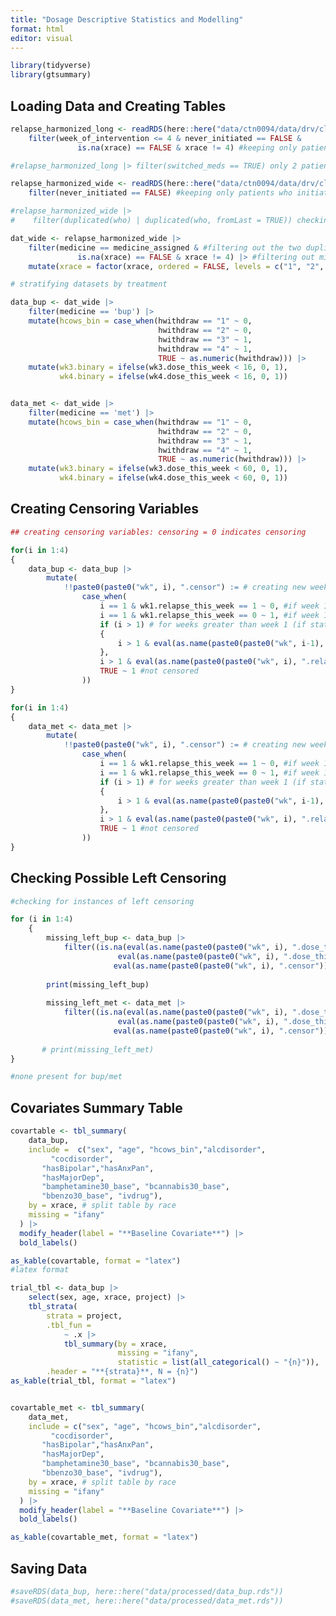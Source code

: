 ```yaml
---
title: "Dosage Descriptive Statistics and Modelling"
format: html
editor: visual
---
```


```r
library(tidyverse)
library(gtsummary)
```

## Loading Data and Creating Tables

```r
relapse_harmonized_long <- readRDS(here::here("data/ctn0094/data/drv/clean_weeks_with_relapse.rds")) |>
    filter(week_of_intervention <= 4 & never_initiated == FALSE &
               is.na(xrace) == FALSE & xrace != 4) #keeping only patients who initiated trt

#relapse_harmonized_long |> filter(switched_meds == TRUE) only 2 patients switched med, but occurred after first 4 weeks -> duplicated in wide data, these will be filtered later

relapse_harmonized_wide <- readRDS(here::here("data/ctn0094/data/drv/clean_patients_with_relapse_wide.rds")) |>
    filter(never_initiated == FALSE) #keeping only patients who initiated trt

#relapse_harmonized_wide |>
#    filter(duplicated(who) | duplicated(who, fromLast = TRUE)) checking instances of duplicates in wide data

dat_wide <- relapse_harmonized_wide |>
    filter(medicine == medicine_assigned & #filtering out the two duplicates
               is.na(xrace) == FALSE & xrace != 4) |> #filtering out missing and other races
    mutate(xrace = factor(xrace, ordered = FALSE, levels = c("1", "2", "3"))) # refactoring variables to 1, 2, 3 (since 4 was removed)

# stratifying datasets by treatment

data_bup <- dat_wide |>
    filter(medicine == 'bup') |>
    mutate(hcows_bin = case_when(hwithdraw == "1" ~ 0,
                                 hwithdraw == "2" ~ 0,
                                 hwithdraw == "3" ~ 1,
                                 hwithdraw == "4" ~ 1,
                                 TRUE ~ as.numeric(hwithdraw))) |>
    mutate(wk3.binary = ifelse(wk3.dose_this_week < 16, 0, 1),
           wk4.binary = ifelse(wk4.dose_this_week < 16, 0, 1)) 


data_met <- dat_wide |>
    filter(medicine == 'met') |>
    mutate(hcows_bin = case_when(hwithdraw == "1" ~ 0,
                                 hwithdraw == "2" ~ 0,
                                 hwithdraw == "3" ~ 1,
                                 hwithdraw == "4" ~ 1,
                                 TRUE ~ as.numeric(hwithdraw))) |>
    mutate(wk3.binary = ifelse(wk3.dose_this_week < 60, 0, 1),
           wk4.binary = ifelse(wk4.dose_this_week < 60, 0, 1)) 
```

## Creating Censoring Variables

```r
## creating censoring variables: censoring = 0 indicates censoring

for(i in 1:4)
{
    data_bup <- data_bup |>
        mutate(
            !!paste0(paste0("wk", i), ".censor") := # creating new weekly censor variable
                case_when(
                    i == 1 & wk1.relapse_this_week == 1 ~ 0, #if week 1 and relapse in week 1, then censor
                    i == 1 & wk1.relapse_this_week == 0 ~ 1, #if week 1 and no relapse, then no censor
                    if (i > 1) # for weeks greater than week 1 (if statement to avoid indexing error)
                    {
                        i > 1 & eval(as.name(paste0(paste0("wk", i-1), ".censor"))) == 0 ~ 0 # if not week 1 and previous week was censor, this week is censored
                    },
                    i > 1 & eval(as.name(paste0(paste0("wk", i), ".relapse_this_week"))) == 1 ~ 0, # if not week 1 and relapse this week, then censor
                    TRUE ~ 1 #not censored
                ))
}

for(i in 1:4)
{
    data_met <- data_met |>
        mutate(
            !!paste0(paste0("wk", i), ".censor") := # creating new weekly censor variable
                case_when(
                    i == 1 & wk1.relapse_this_week == 1 ~ 0, #if week 1 and relapse in week 1, then censor
                    i == 1 & wk1.relapse_this_week == 0 ~ 1, #if week 1 and no relapse, then no censor
                    if (i > 1) # for weeks greater than week 1 (if statement to avoid indexing error)
                    {
                        i > 1 & eval(as.name(paste0(paste0("wk", i-1), ".censor"))) == 0 ~ 0 # if not week 1 and previous week was censor, this week is censored
                    },
                    i > 1 & eval(as.name(paste0(paste0("wk", i), ".relapse_this_week"))) == 1 ~ 0, # if not week 1 and relapse this week, then censor
                    TRUE ~ 1 #not censored
                ))
}
```

## Checking Possible Left Censoring

```r
#checking for instances of left censoring

for (i in 1:4)
    {
        missing_left_bup <- data_bup |>
            filter((is.na(eval(as.name(paste0(paste0("wk", i), ".dose_this_week")))) | 
                        eval(as.name(paste0(paste0("wk", i), ".dose_this_week"))) == 0) & 
                       eval(as.name(paste0(paste0("wk", i), ".censor"))) == 1)
        
        print(missing_left_bup)
        
        missing_left_met <- data_met |>
            filter((is.na(eval(as.name(paste0(paste0("wk", i), ".dose_this_week")))) | 
                        eval(as.name(paste0(paste0("wk", i), ".dose_this_week"))) == 0) & 
                       eval(as.name(paste0(paste0("wk", i), ".censor"))) == 1)
        
       # print(missing_left_met)
}

#none present for bup/met
```

## Covariates Summary Table

```r
covartable <- tbl_summary(
    data_bup,
    include =  c("sex", "age", "hcows_bin","alcdisorder", 
         "cocdisorder",
       "hasBipolar","hasAnxPan",
       "hasMajorDep",
       "bamphetamine30_base", "bcannabis30_base",
       "bbenzo30_base", "ivdrug"),
    by = xrace, # split table by race
    missing = "ifany"
  ) |>
  modify_header(label = "**Baseline Covariate**") |>
  bold_labels() 

as_kable(covartable, format = "latex")
#latex format

trial_tbl <- data_bup |>
    select(sex, age, xrace, project) |>
    tbl_strata(
        strata = project,
        .tbl_fun =
            ~ .x |>
            tbl_summary(by = xrace, 
                        missing = "ifany", 
                        statistic = list(all_categorical() ~ "{n}")),
        .header = "**{strata}**, N = {n}")
as_kable(trial_tbl, format = "latex")


covartable_met <- tbl_summary(
    data_met,
    include = c("sex", "age", "hcows_bin","alcdisorder", 
         "cocdisorder",
       "hasBipolar","hasAnxPan",
       "hasMajorDep",
       "bamphetamine30_base", "bcannabis30_base",
       "bbenzo30_base", "ivdrug"),
    by = xrace, # split table by race
    missing = "ifany"
  ) |>
  modify_header(label = "**Baseline Covariate**") |>
  bold_labels() 

as_kable(covartable_met, format = "latex")
```

## Saving Data

```r
#saveRDS(data_bup, here::here("data/processed/data_bup.rds"))
#saveRDS(data_met, here::here("data/processed/data_met.rds"))
```

